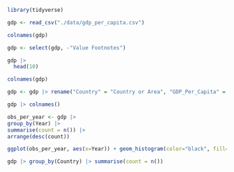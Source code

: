 ```r
library(tidyverse)
```

```r
gdp <- read_csv("./data/gdp_per_capita.csv")
```
```r
colnames(gdp)
```
```r
gdp <- select(gdp, -"Value Footnotes")
```

```r
gdp |>
  head(10)
```

```r
colnames(gdp)
```

```r
gdp <- gdp |> rename("Country" = "Country or Area", "GDP_Per_Capita" = "Value")
```

```r
gdp |> colnames()
```

```r
obs_per_year <- gdp |>
group_by(Year) |>
summarise(count = n()) |>
arrange(desc(count))
```

```r
ggplot(obs_per_year, aes(x=Year)) + geom_histogram(color="black", fill="white")
```

```r
gdp |> group_by(Country) |> summarise(count = n())
```

